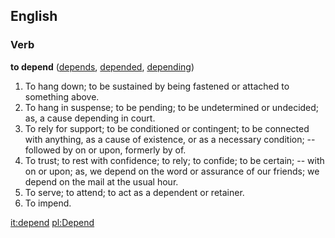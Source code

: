 ==English==

===Verb===
'''to depend'''  ([[depends]], [[depended]], [[depending]])
#To hang down; to be sustained by being fastened or attached to something above.
#To hang in suspense; to be pending; to be undetermined or undecided; as, a cause depending in court.
#To rely for support; to be conditioned or contingent; to be connected with anything, as a cause of existence, or as a necessary condition; -- followed by on or upon, formerly by of.
#To trust; to rest with confidence; to rely; to confide; to be certain; -- with on or upon; as, we depend on the word or assurance of our friends; we depend on the mail at the usual hour.
#To serve; to attend; to act as a dependent or retainer.
#To impend.

[[it:depend]]
[[pl:Depend]]